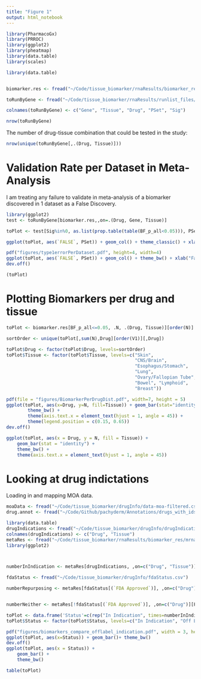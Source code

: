 ```yaml
---
title: "Figure 1"
output: html_notebook
---
```



```r
library(PharmacoGx)
library(PRROC)
library(ggplot2)
library(pheatmap)
library(data.table)
library(scales)

library(data.table)


biomarker.res <- fread("~/Code/tissue_biomarker/rnaResults/biomarker_res/meta_res_pharmacodb.csv")

toRunByGene <- fread("~/Code/tissue_biomarker/rnaResults/runlist_files/toRunMetaByGene.txt")

colnames(toRunByGene) <- c("Gene", "Tissue", "Drug", "PSet", "Sig")

nrow(toRunByGene)
```

The number of drug-tissue combination that could be tested in the study:
```r
nrow(unique(toRunByGene[,.(Drug, Tissue)]))
```

# Validation Rate per Dataset in Meta-Analysis


I am treating any failure to validate in meta-analysis of a biomarker discovered in 1 dataset as a False Discovery. 

```r

library(ggplot2)
test <- toRunByGene[biomarker.res,,on=.(Drug, Gene, Tissue)]

toPlot <- test[Sig%in%0, as.list(prop.table(table(BF_p_all<0.05))), PSet]

ggplot(toPlot, aes(`FALSE`, PSet)) + geom_col() + theme_classic() + xlab("False Discovery Rate") + ylab("Study") + xlim(c(0,1))

pdf("figures/type1errorPerDataset.pdf", height=4, width=4)
ggplot(toPlot, aes(`FALSE`, PSet)) + geom_col() + theme_bw() + xlab("False Discovery Rate") + ylab("Study") + xlim(c(0,1))
dev.off()

(toPlot)
```


# Plotting Biomarkers per drug and tissue


```r

toPlot <- biomarker.res[BF_p_all<=0.05, .N, .(Drug, Tissue)][order(N)]

sortOrder <- unique(toPlot[,sum(N),Drug][order(V1)][,Drug])

toPlot$Drug <- factor(toPlot$Drug, levels=sortOrder)
toPlot$Tissue <- factor(toPlot$Tissue, levels=c("Skin",
                                                "CNS/Brain",
                                                "Esophagus/Stomach",
                                                "Lung", 
                                                "Ovary/Fallopian Tube",
                                                "Bowel", "Lymphoid",
                                                "Breast"))

pdf(file = "figures/BiomarkerPerDrugDist.pdf", width=7, height = 5)
ggplot(toPlot, aes(x=Drug, y=N, fill=Tissue)) + geom_bar(stat="identity")+ 
        theme_bw() + 
        theme(axis.text.x = element_text(hjust = 1, angle = 45)) + 
        theme(legend.position = c(0.15, 0.65))
dev.off()

ggplot(toPlot, aes(x = Drug, y = N, fill = Tissue)) +
    geom_bar(stat = "identity") +
    theme_bw() +
    theme(axis.text.x = element_text(hjust = 1, angle = 45))


```




# Looking at drug indictations

Loading in and mapping MOA data. 

```r

moaData <- fread("~/Code/tissue_biomarker/drugInfo/data-moa-filtered.csv", header=TRUE)
drug.annot <- fread("~/Code/Github/pachyderm/Annotations/drugs_with_ids.csv")

```




```r
library(data.table)
drugIndications <- fread("~/Code/tissue_biomarker/drugInfo/drugIndications.csv", header = FALSE)
colnames(drugIndications) <- c("Drug", "Tissue")
metaRes <- fread("~/Code/tissue_biomarker/rnaResults/biomarker_res/mrna_gene_drug_tissue_res_pharmacodb.csv")
library(ggplot2)



numberInIndication <- metaRes[drugIndications, ,on=c("Drug", "Tissue")][FWER_genes<0.05, .N]

fdaStatus <- fread("~/Code/tissue_biomarker/drugInfo/fdaStatus.csv")

numberRepurposing <- metaRes[fdaStatus[(`FDA Approved`)], ,on=c("Drug")][!drugIndications, ,on=c("Drug", "Tissue")][FWER_genes<0.05, .N]


numberNeither <- metaRes[!fdaStatus[(`FDA Approved`)], ,on=c("Drug")][FWER_genes<0.05, .N]

toPlot <- data.frame('Status'=c(rep("In Indication", times=numberInIndication), rep("Off Label", times=numberRepurposing), rep("Novel", times=numberNeither)))
toPlot$Status <- factor(toPlot$Status, levels=c("In Indication", "Off Label", "Novel"))

pdf("figures/biomarkers_compare_offlabel_indication.pdf", width = 3, height = 3)
ggplot(toPlot, aes(x=Status)) + geom_bar()+ theme_bw()
dev.off()
ggplot(toPlot, aes(x = Status)) +
    geom_bar() +
    theme_bw()

table(toPlot)

```





